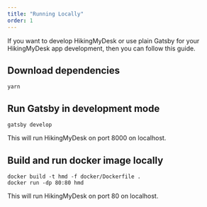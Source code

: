 ```yaml
---
title: "Running Locally"
order: 1
---
```


If you want to develop HikingMyDesk or use plain Gatsby for your HikingMyDesk app
development, then you can follow this guide.

## Download dependencies

```
yarn
```

## Run Gatsby in development mode

```
gatsby develop
```
This will run HikingMyDesk on port 8000 on localhost.

## Build and run docker image locally

```
docker build -t hmd -f docker/Dockerfile .
docker run -dp 80:80 hmd
```
This will run HikingMyDesk on port 80 on localhost.
